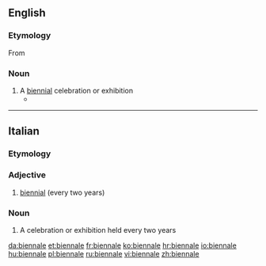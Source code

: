 {{also|Biennale}}
==English==

===Etymology===

From {{etyl|it}} {{term|lang=it|biennale}}

===Noun===
{{en-noun}}

# A [[biennial]] celebration or exhibition
#*{{quote-news|2007|February 25|William Shaw|We Are Not a Muse|New York Times|url=http://www.nytimes.com/2007/02/25/magazine/25stylefrancesca.t.html
|passage=In Venice for the 2005 '''biennale''' with the architect David Adjaye and the artist Olafur Eliasson. 6. }}

----

==Italian==

===Etymology===
{{confix|bi|ennale|lang=it}}

===Adjective===
{{it-adj|biennal|e|i}}

# [[biennial]] (every two years)

===Noun===
{{it-noun|biennal|f|e|i}}

# A celebration or exhibition held every two years

[[da:biennale]]
[[et:biennale]]
[[fr:biennale]]
[[ko:biennale]]
[[hr:biennale]]
[[io:biennale]]
[[hu:biennale]]
[[pl:biennale]]
[[ru:biennale]]
[[vi:biennale]]
[[zh:biennale]]